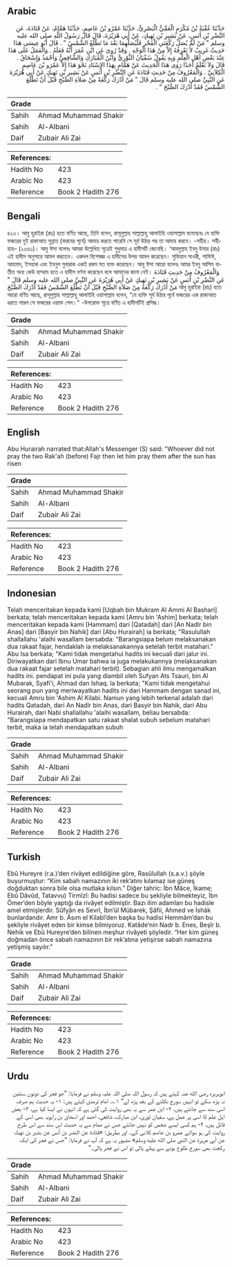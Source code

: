 ## Arabic


<div dir="rtl" lang="ar" style={{fontSize:'larger',backgroundColor:'#f8f9fa',padding:20}}>
حَدَّثَنَا عُقْبَةُ بْنُ مُكْرَمٍ الْعَمِّيُّ الْبَصْرِيُّ، حَدَّثَنَا عَمْرُو بْنُ عَاصِمٍ، حَدَّثَنَا هَمَّامٌ، عَنْ قَتَادَةَ، عَنِ النَّضْرِ بْنِ أَنَسٍ، عَنْ بَشِيرِ بْنِ نَهِيكٍ، عَنْ أَبِي هُرَيْرَةَ، قَالَ قَالَ رَسُولُ اللَّهِ صلى الله عليه وسلم ‏"‏ مَنْ لَمْ يُصَلِّ رَكْعَتَىِ الْفَجْرِ فَلْيُصَلِّهِمَا بَعْدَ مَا تَطْلُعُ الشَّمْسُ ‏"‏ ‏.‏ قَالَ أَبُو عِيسَى هَذَا حَدِيثٌ غَرِيبٌ لاَ نَعْرِفُهُ إِلاَّ مِنْ هَذَا الْوَجْهِ ‏.‏ وَقَدْ رُوِيَ عَنِ ابْنِ عُمَرَ أَنَّهُ فَعَلَهُ ‏.‏ وَالْعَمَلُ عَلَى هَذَا عِنْدَ بَعْضِ أَهْلِ الْعِلْمِ وَبِهِ يَقُولُ سُفْيَانُ الثَّوْرِيُّ وَابْنُ الْمُبَارَكِ وَالشَّافِعِيُّ وَأَحْمَدُ وَإِسْحَاقُ ‏.‏ قَالَ وَلاَ نَعْلَمُ أَحَدًا رَوَى هَذَا الْحَدِيثَ عَنْ هَمَّامٍ بِهَذَا الإِسْنَادِ نَحْوَ هَذَا إِلاَّ عَمْرَو بْنَ عَاصِمٍ الْكِلاَبِيَّ ‏.‏ وَالْمَعْرُوفُ مِنْ حَدِيثِ قَتَادَةَ عَنِ النَّضْرِ بْنِ أَنَسٍ عَنْ بَشِيرِ بْنِ نَهِيكٍ عَنْ أَبِي هُرَيْرَةَ عَنِ النَّبِيِّ صلى الله عليه وسلم قَالَ ‏"‏ مَنْ أَدْرَكَ رَكْعَةً مِنْ صَلاَةِ الصُّبْحِ قَبْلَ أَنْ تَطْلُعَ الشَّمْسُ فَقَدْ أَدْرَكَ الصُّبْحَ ‏"‏ ‏.‏
</div>
<div style={{backgroundColor:'#f8f9fa',padding:20, marginBottom: 10}}><table> <thead> <tr> <th>Grade</th> <th></th> </tr> </thead> <tbody> <tr><td>Sahih</td><td>Ahmad Muhammad Shakir</td></tr><tr><td>Sahih</td><td>Al-Albani</td></tr><tr><td>Daif</td><td>Zubair Ali Zai</td></tr></tbody></table><table> <thead> <tr> <th>References:</th> <th></th> </tr> </thead> <tbody><tr><td>Hadith No</td><td>423</td></tr><tr><td>Arabic No</td><td>423</td></tr><tr><td>Reference</td><td>Book 2 Hadith 276</td></tr></tbody></table></div>

## Bengali


<div dir="ltr" lang="bn" style={{fontSize:'larger',backgroundColor:'#f8f9fa',padding:20}}>
৪২৩। আবু হুরাইরা (রাঃ) হতে বর্ণিত আছে, তিনি বলেন, রাসূলুল্লাহ সাল্লাল্লাহু আলাইহি ওয়াসাল্লাম বলেছেনঃ যে ব্যক্তি ফজরের দুই রাকাআত সুন্নাত (ফরযের পূর্বে) আদায় করতে পারেনি সে সূর্য উঠার পর তা আদায় করবে। -সহীহ। সহীহাহ– (২৩৬১)। আবু ঈসা বলেনঃ আমরা উল্লেখিত সূত্রেই শুধুমাত্র এ হাদীসটি জেনেছি। ‘আবদুল্লাহ ইবনু উমার (রাঃ) এই হাদীস অনুসারে আমল করতেন। একদল বিশেষজ্ঞ এ হাদীসের উপর আমল করেছেন। সুফিয়ান সাওরী, শাফিঈ, আহমাদ, ইসহাক এবং ইবনুল মুবারাক একই রকম মত ব্যক্ত করেছেন। আবু ঈসা আরো বলেনঃ আমর ইবনু আসিম ব্যতীত অন্য কেউ হাম্মাম হতে এ হাদীস বর্ণনা করেছেন বলে আমাদের জানা নেই। وَالْمَعْرُوفُ مِنْ حَدِيثِ قَتَادَةَ عَنِ النَّضْرِ بْنِ أَنَسٍ عَنْ بَشِيرِ بْنِ نَهِيكٍ عَنْ أَبِي هُرَيْرَةَ عَنِ النَّبِيِّ صلى الله عليه وسلم قَالَ ‏"‏ مَنْ أَدْرَكَ رَكْعَةً مِنْ صَلاَةِ الصُّبْحِ قَبْلَ أَنْ تَطْلُعَ الشَّمْسُ فَقَدْ أَدْرَكَ الصُّبْحَ আবু হুরাইরা (রাঃ) হতে আরো বর্ণিত আছে, রাসূলুল্লাহ সাল্লাল্লাহু আলাইহি ওয়াসাল্লাম বলেন, “যে ব্যক্তি সূর্য উঠার পূর্বে ফজরের এক রাকাআত ধরতে পারল সে ফজরের ওয়াক্ত পেল।" -উপরোক্ত সূত্রে বর্ণিত এ হাদীসটিই প্রসিদ্ধ।
</div>
<div style={{backgroundColor:'#f8f9fa',padding:20, marginBottom: 10}}><table> <thead> <tr> <th>Grade</th> <th></th> </tr> </thead> <tbody> <tr><td>Sahih</td><td>Ahmad Muhammad Shakir</td></tr><tr><td>Sahih</td><td>Al-Albani</td></tr><tr><td>Daif</td><td>Zubair Ali Zai</td></tr></tbody></table><table> <thead> <tr> <th>References:</th> <th></th> </tr> </thead> <tbody><tr><td>Hadith No</td><td>423</td></tr><tr><td>Arabic No</td><td>423</td></tr><tr><td>Reference</td><td>Book 2 Hadith 276</td></tr></tbody></table></div>

## English


<div dir="ltr" lang="en" style={{fontSize:'larger',backgroundColor:'#f8f9fa',padding:20}}>
Abu Hurairah narrated that:Allah's Messenger (S) said: "Whoever did not pray the two Rak'ah (before) Fajr then let him pray them after the sun has risen
</div>
<div style={{backgroundColor:'#f8f9fa',padding:20, marginBottom: 10}}><table> <thead> <tr> <th>Grade</th> <th></th> </tr> </thead> <tbody> <tr><td>Sahih</td><td>Ahmad Muhammad Shakir</td></tr><tr><td>Sahih</td><td>Al-Albani</td></tr><tr><td>Daif</td><td>Zubair Ali Zai</td></tr></tbody></table><table> <thead> <tr> <th>References:</th> <th></th> </tr> </thead> <tbody><tr><td>Hadith No</td><td>423</td></tr><tr><td>Arabic No</td><td>423</td></tr><tr><td>Reference</td><td>Book 2 Hadith 276</td></tr></tbody></table></div>

## Indonesian


<div dir="ltr" lang="id" style={{fontSize:'larger',backgroundColor:'#f8f9fa',padding:20}}>
Telah menceritakan kepada kami [Uqbah bin Mukram Al Ammi Al Bashari] berkata; telah menceritakan kepada kami [Amru bin 'Ashim] berkata; telah menceritakan kepada kami [Hammam] dari [Qatadah] dari [An Nadlr bin Anas] dari [Basyir bin Nahik] dari [Abu Hurairah] ia berkata; "Rasulullah shallallahu 'alaihi wasallam bersabda: "Barangsiapa belum melaksanakan dua rakaat fajar, hendaklah ia melaksanakannya setelah terbit matahari." Abu Isa berkata; "Kami tidak mengetahui hadits ini kecuali dari jalur ini. Diriwayatkan dari Ibnu Umar bahwa ia juga melakukannya (melaksanakan dua rakaat fajar setelah matahari terbit). Sebagian ahli ilmu mengamalkan hadits ini. pendapat ini pula yang diambil oleh Sufyan Ats Tsauri, bin Al Mubarak, Syafi'i, Ahmad dan Ishaq. Ia berkata; "Kami tidak mengetahui seorang pun yang meriwayatkan hadits ini dari Hammam dengan sanad ini, kecuali Amru bin 'Ashim Al Kilabi. Namun yang lebih terkenal adalah dari hadits Qatadah, dari An Nadlr bin Anas, dari Basyir bin Nahik, dari Abu Hurairah, dari Nabi shallallahu 'alaihi wasallam, beliau bersabda: "Barangsiapa mendapatkan satu rakaat shalat subuh sebelum matahari terbit, maka ia telah mendapatkan subuh
</div>
<div style={{backgroundColor:'#f8f9fa',padding:20, marginBottom: 10}}><table> <thead> <tr> <th>Grade</th> <th></th> </tr> </thead> <tbody> <tr><td>Sahih</td><td>Ahmad Muhammad Shakir</td></tr><tr><td>Sahih</td><td>Al-Albani</td></tr><tr><td>Daif</td><td>Zubair Ali Zai</td></tr></tbody></table><table> <thead> <tr> <th>References:</th> <th></th> </tr> </thead> <tbody><tr><td>Hadith No</td><td>423</td></tr><tr><td>Arabic No</td><td>423</td></tr><tr><td>Reference</td><td>Book 2 Hadith 276</td></tr></tbody></table></div>

## Turkish


<div dir="ltr" lang="tr" style={{fontSize:'larger',backgroundColor:'#f8f9fa',padding:20}}>
Ebû Hureyre (r.a.)’den rivâyet edildiğine göre, Rasûlullah (s.a.v.) şöyle buyurmuştur: “Kim sabah namazının iki rek’atını kılamaz ise güneş doğduktan sonra bile olsa mutlaka kılsın.” Diğer tahric: İbn Mâce, İkame; Ebû Dâvûd, Tatavvu) Tirmîzî: Bu hadisi sadece bu şekliyle bilmekteyiz, İbn Ömer’den böyle yaptığı da rivâyet edilmiştir. Bazı ilim adamları bu hadisle amel etmişlerdir. Sûfyân es Sevrî, İbn’ül Mübarek, Şâfii, Ahmed ve İshâk bunlardandır. Amr b. Âsım el Kilabî’den başka bu hadisi Hemmâm’dan bu şekliyle rivâyet eden bir kimse bilmiyoruz. Katâde’nin Nadr b. Enes, Beşîr b. Nehik ve Ebû Hureyre’den bilinen meşhur rivâyeti şöyledir. “Her kim güneş doğmadan önce sabah namazının bir rek’atına yetişirse sabah namazına yetişmiş sayılır.”
</div>
<div style={{backgroundColor:'#f8f9fa',padding:20, marginBottom: 10}}><table> <thead> <tr> <th>Grade</th> <th></th> </tr> </thead> <tbody> <tr><td>Sahih</td><td>Ahmad Muhammad Shakir</td></tr><tr><td>Sahih</td><td>Al-Albani</td></tr><tr><td>Daif</td><td>Zubair Ali Zai</td></tr></tbody></table><table> <thead> <tr> <th>References:</th> <th></th> </tr> </thead> <tbody><tr><td>Hadith No</td><td>423</td></tr><tr><td>Arabic No</td><td>423</td></tr><tr><td>Reference</td><td>Book 2 Hadith 276</td></tr></tbody></table></div>

## Urdu


<div dir="rtl" lang="ur" style={{fontSize:'larger',backgroundColor:'#f8f9fa',padding:20}}>
ابوہریرہ رضی الله عنہ کہتے ہیں کہ رسول اللہ صلی اللہ علیہ وسلم نے فرمایا: ”جو فجر کی دونوں سنتیں نہ پڑھ سکے تو انہیں سورج نکلنے کے بعد پڑھ لے“ ۱؎۔ امام ترمذی کہتے ہیں: ۱- یہ حدیث ہم صرف اسی سند سے جانتے ہیں، ۲- ابن عمر سے یہ بھی روایت کی گئی ہے کہ انہوں نے ایسا کیا ہے، ۳- بعض اہل علم کا اسی پر عمل ہے، سفیان ثوری، ابن مبارک، شافعی، احمد اور اسحاق بن راہویہ بھی اسی کے قائل ہیں، ۴- ہم کسی ایسے شخص کو نہیں جانتے جس نے ھمام سے یہ حدیث اس سند سے اس طرح روایت کی ہو سوائے عمرو بن عاصم کلابی کے۔ اور بطریق: «قتادة عن النضر بن أنس عن بشير بن نهيك عن أبي هريرة عن النبي صلى الله عليه وسلم» مشہور یہ ہے کہ آپ نے فرمایا: ”جس نے فجر کی ایک رکعت بھی سورج طلوع ہونے سے پہلے پالی تو اس نے فجر پالی۔“
</div>
<div style={{backgroundColor:'#f8f9fa',padding:20, marginBottom: 10}}><table> <thead> <tr> <th>Grade</th> <th></th> </tr> </thead> <tbody> <tr><td>Sahih</td><td>Ahmad Muhammad Shakir</td></tr><tr><td>Sahih</td><td>Al-Albani</td></tr><tr><td>Daif</td><td>Zubair Ali Zai</td></tr></tbody></table><table> <thead> <tr> <th>References:</th> <th></th> </tr> </thead> <tbody><tr><td>Hadith No</td><td>423</td></tr><tr><td>Arabic No</td><td>423</td></tr><tr><td>Reference</td><td>Book 2 Hadith 276</td></tr></tbody></table></div>
